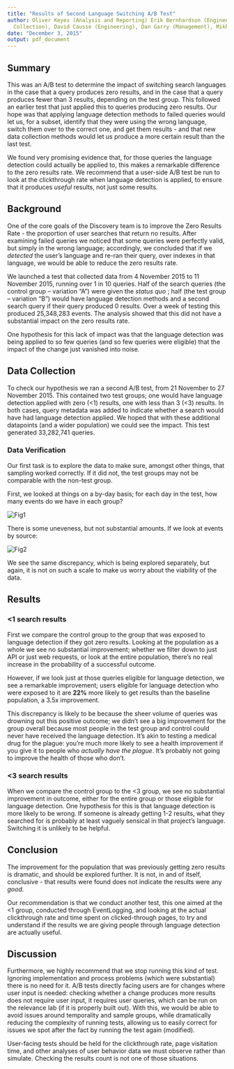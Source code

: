 ```yaml
---
title: "Results of Second Language Switching A/B Test"
author: Oliver Keyes (Analysis and Reporting) Erik Bernhardson (Engineering and Data
  Collection), David Causse (Engineering), Dan Garry (Management), Mikhail Popov (Review)
date: "December 3, 2015"
output: pdf_document
---
```


## Summary

This was an A/B test to determine the impact of switching search languages in the case that a query produces zero results, and in the case that a query produces fewer than 3 results, depending on the test group. This followed an earlier test that just applied this to queries producing zero results. Our hope was that applying language detection methods to failed queries would let us, for a subset, identify that they were using the wrong language, switch them over to the correct one, and get them results - and that new data collection methods would let us produce a more certain result than the last test.

We found very promising evidence that, for those queries the language detection could actually be applied to, this makes a remarkable difference to the zero results rate. We recommend that a user-side A/B test be run to look at the clickthrough rate when language detection is applied, to ensure that it produces *useful* results, not just some results.

## Background

One of the core goals of the Discovery team is to improve the Zero Results Rate - the proportion of user searches that return no results. After examining failed queries we noticed that some queries were perfectly valid, but simply in the wrong language; accordingly, we concluded that if we *detected* the user's language and re-ran their query, over indexes in that language, we would be able to reduce the zero results rate.

We launched a test that collected data from 4 November 2015 to 11 November 2015, running over 1 in 10 queries. Half of the search queries (the control group -- variation "A") were given the *status quo* ; half (the test group -- variation "B") would have language detection methods and a second search query if their query produced 0 results. Over a week of testing this produced 25,348,283 events. The analysis showed that this did not have a substantial impact on the zero results rate.

One hypothesis for this lack of impact was that the language detection was being applied to so few queries (and so few queries were eligible) that the impact of the change just vanished into noise.

## Data Collection

To check our hypothesis we ran a second A/B test, from 21 November to 27 November 2015. This contained two test groups; one would have language detection applied with zero (<1) results, one with less than 3 (<3) results. In both cases, query metadata was added to indicate whether a search would have had language detection applied. We hoped that with these additional datapoints (and a wider population) we could see the impact. This test generated 33,282,741 queries.

### Data Verification

Our first task is to explore the data to make sure, amongst other things, that sampling worked correctly. If it did not, the test groups may not be comparable with the non-test group.

First, we looked at things on a by-day basis; for each day in the test, how many events <!-- As an aside, wouldn't it be clearer to refer to them as queries rather than events? Especially since we use 'events' to refer to user actions logged with EL. --> do we have in each group?

![Fig1](events_by_group_summary.png) <!-- Group labels are too small. -->

There is some uneveness, but not substantial amounts. <!-- There is so much empty, useless space in this figure. It would benefit significantly from different y limits. --> If we look at events by source:

![Fig2](events_by_source_summary.png) <!-- Group labels are too small. -->

We see the same discrepancy, which is being explored separately, but again, it is not on such a scale to make us worry about the viability of the data.

## Results

### <1 search results

First we compare the control group to the group that was exposed to language detection if they got zero results. Looking at the population as a whole we see no substantial improvement; whether we filter down to just API or just web requests, or look at the entire population, there's no real increase in the probability of a successful outcome.

However, if we look just at those queries eligible for language detection, we see a remarkable improvement; users eligible for language detection who were exposed to it are **22%** more likely to get results than the baseline population, a 3.5x improvement. <!-- You got the proportion difference and relative risk mixed up. Proportion difference of 22% would result from, say, 60% of control group getting results and 82% (=60%+22%) of the test group getting results. Where is the "3.5x improvement" coming from? Wasn't that the lower bound on the relative risk credible interval? The relative risk is interpreted as "times more/less likely". So you'd say the group with the language detection were 3.5-6 (I think 6 was the upper bound) times more likely to get results, which is not exactly the same as saying there is a 3.5x improvement. -->

This discrepancy is likely to be because the sheer volume of queries was drowning out this positive outcome; we didn't see a big improvement for the group overall because most people in the test group and control could never have received the language detection. It's akin to testing a medical drug for the plague: you're much more likely to see a health improvement if you give it to people who *actually have the plague*. It's probably not going to improve the health of those who don't. <!-- Remember, vaccines are useless for people who already sick with the thing they're trying to vaccinate from :P -->

### <3 search results

When we compare the control group to the <3 group, we see no substantial improvement in outcome<!-- Might want to mention that the outcome being studied here was different. That you were looking at the zero results vs some results anymore; that you were looking at "got more results after language detection vs didn't". -->, either for the entire group or those eligible for language detection. One hypothesis for this is that language detection is more likely to be wrong. If someone is already getting 1-2 results, what they searched for is probably at least vaguely sensical in that project's language. Switching it is unlikely to be helpful.

## Conclusion

The improvement for the population that was previously getting zero results is dramatic, and should be explored further. It is not, in and of itself, conclusive - that results were found does not indicate the results were any *good*.

Our recommendation is that we conduct another test, this one aimed at the <1 group, conducted through EventLogging, and looking at the actual clickthrough rate and time spent on clicked-through pages, to try and understand if the results we are giving people through language detection are actually useful.

## Discussion

Furthermore, we highly recommend that we stop running this kind of test. Ignoring implementation and process problems (which were substantial) there is no need for it. A/B tests directly facing users are for changes where user input is needed: checking whether a change produces more results does not require user input, it requires user queries, which can be run on the relevance lab (if it is properly built out). With this, we would be able to avoid issues around temporality and sample groups, while dramatically reducing the complexity of running tests, allowing us to easily correct for issues we spot after the fact by running the test again (modified).

User-facing tests should be held for the clickthrough rate, page visitation time, and other analyses of user behavior data we must observe rather than simulate. Checking the results count is not one of those situations.
